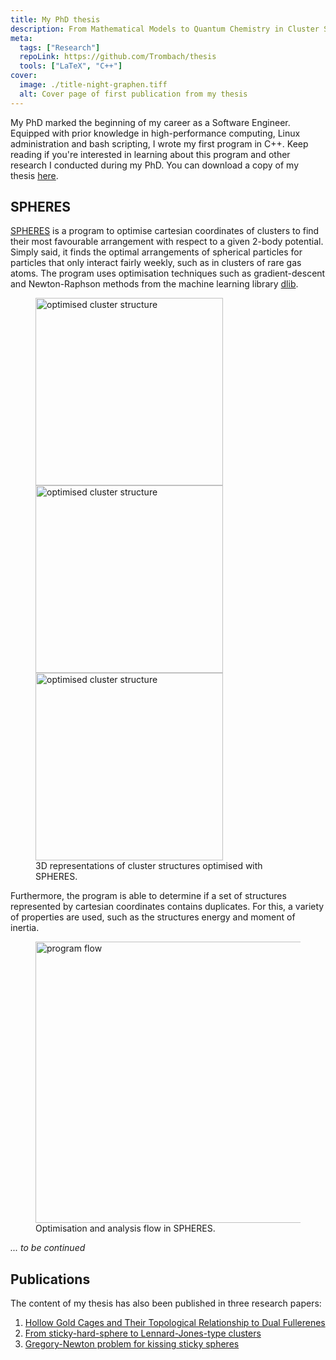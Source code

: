 ```yaml
---
title: My PhD thesis
description: From Mathematical Models to Quantum Chemistry in Cluster Science
meta:
  tags: ["Research"]
  repoLink: https://github.com/Trombach/thesis
  tools: ["LaTeX", "C++"]
cover:
  image: ./title-night-graphen.tiff
  alt: Cover page of first publication from my thesis
---
```



My PhD marked the beginning of my career as a Software Engineer. Equipped with prior knowledge in high-performance
computing, Linux administration and bash scripting, I wrote my first program in C++. Keep reading if you're interested
in learning about this program and other research I conducted during my PhD. You can download a copy of my thesis
[here](https://mro.massey.ac.nz/items/f19bdbf7-899c-47c9-9b6a-56e5ee4b84eb).

## SPHERES

[SPHERES](https://github.com/Trombach/spheres) is a program to optimise cartesian coordinates of clusters to find their
most favourable arrangement with respect to a given 2-body potential. Simply said, it finds the optimal arrangements of
spherical particles for particles that only interact fairly weekly, such as in clusters of rare gas atoms. The program
uses optimisation techniques such as gradient-descent and Newton-Raphson methods from the machine learning library
[dlib](https://github.com/davisking/dlib).

<figure class="[&_img]:w-1/3 [&_img]:inline">
  <Image alt="optimised cluster structure" src={A} width="300" />
  <Image alt="optimised cluster structure" src={B} width="300" />
  <Image alt="optimised cluster structure" src={F} width="300" />
  <figcaption>3D representations of cluster structures optimised with SPHERES.</figcaption>
</figure>

Furthermore, the program is able to determine if a set of structures represented by cartesian coordinates contains
duplicates. For this, a variety of properties are used, such as the structures energy and moment of inertia.

<figure class="w-1/2 mx-auto">
  <Image alt="program flow" src={ProgramFlow} width="450" />
  <figcaption>Optimisation and analysis flow in SPHERES.</figcaption>
</figure>

_... to be continued_

## Publications

The content of my thesis has also been published in three research papers:

1. [Hollow Gold Cages and Their Topological Relationship to Dual
Fullerenes](https://dx.doi.org/10.1002/chem.201601239)
2. [From sticky-hard-sphere to Lennard-Jones-type clusters](https://dx.doi.org/10.1103/PhysRevE.97.043309)
3. [Gregory-Newton problem for kissing sticky spheres](https://dx.doi.org/10.1103/PhysRevE.98.033311)